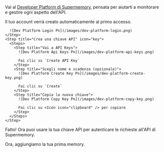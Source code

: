 Vai al [Developer Platform di Supermemory](https://console.supermemory.ai), pensata per aiutarti a monitorare e gestire ogni aspetto dell'API.

<Accordion title="Ottenere una chiave API" icon="sparkles">
  <Steps>
    <Step title="Crea un account" icon="circle-user">
      Il tuo account verrà creato automaticamente al primo accesso.

      ![Dev Platform Login Pn](/images/dev-platform-login.png)
    </Step>
    <Step title="Crea una chiave API" icon="key">
      <Steps>
        <Step title="Vai a API Keys">
          ![Dev Platform Api Keys Pn](/images/dev-platform-api-keys.png)

          Fai clic su `Create API Key`
        </Step>
        <Step title="Scegli nome e scadenza (opzionale)">
          ![Dev Platform Create Key Pn](/images/dev-platform-create-key.png)

          Fai clic su `Create`
        </Step>
        <Step title="Copia la nuova chiave">
          ![Dev Platform Copy Key Pn](/images/dev-platform-copy-key.png)

          Fai clic su <Icon icon="clipboard" /> per copiare
        </Step>
      </Steps>
    </Step>
  </Steps>
</Accordion>

Fatto! Ora puoi usare la tua chiave API per autenticare le richieste all'API di Supermemory.

Ora, aggiungiamo la tua prima memory.